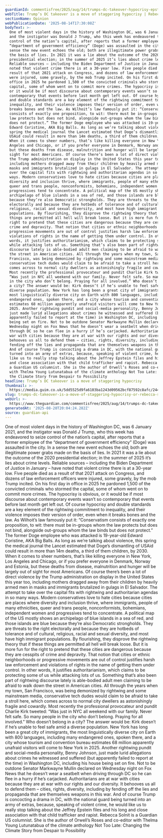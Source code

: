 ```yaml
---
guardianId: commentisfree/2025/aug/14/trumps-dc-takeover-hypocrisy-epstein
webTitle: Trump’s DC takeover is a move of staggering hypocrisy | Rebecca Solnit
sectionName: Opinion
webPublicationDate: '2025-08-14T17:30:08Z'
bodyText: >-
  One of most violent days in the history of Washington DC, was 6 January 2021,
  and the instigator was Donald J Trump, who this week has endeavored to seize
  control of the nation’s capital, after reports that a former employee of the
  “department of government efficiency” (Doge) was assaulted in the city. In a
  sense the new event echoes the old; both are illegitimate power grabs made on
  the basis of lies. In 2021 it was a lie about the outcome of the 2020
  presidential election; in the summer of 2025 it’s lies about crime levels.
  Reliable sources – including the Biden Department of Justice in January – have
  noted that violent crime there is at a 30-year low. Five people died as a
  result of that 2021 attack on Congress, and dozens of law enforcement officers
  were injured, some gravely, by the mob Trump incited. On his first day in
  office in 2025 he pardoned 1,500 of the convicted criminals who stormed the
  capital, some of whom went on to commit more crimes. The hypocrisy is obvious,
  or it would be if most discourse about contemporary events wasn’t so
  contemporary that events before last month get left out. Of course hypocrisy
  and double standards are a key element of the rightwing commitment to
  inequality, and their violence imposes their version of order, even when it
  breaks bones and the law. As Wilhoit’s law famously put it: “Conservatism
  consists of exactly one proposition, to wit: there must be in-groups whom the
  law protects but does not bind, alongside out-groups whom the law binds but
  does not protect.” The former Doge employee who was attacked is 19-year-old
  Edward Coristine, AKA Big Balls. As long as we’re talking about violence, this
  spring the medical journal the Lancet estimated that Doge’s dismantling of
  USAid could result in more than 14m deaths, a third of them children, by 2030.
  When it comes to sheer numbers, that’s like killing everyone in New York, Los
  Angeles and Chicago, or if you prefer everyone in Denmark, Norway and Estonia,
  but these deaths from disease, malnutrition and hunger will be largely out of
  sight for most Americans. Of course there’s been a lot of direct violence by
  the Trump administration on display in the United States this year too,
  including mothers dragged away from their children by heavily armed men in
  masks and immigrants brutalized in gulags in El Salvador. The attempt to take
  over the capital fits with rightwing and authoritarian agendas in so many
  ways. Modern conservatives love to hate cities because cities are places where
  diversity and inclusion thrive, where immigrants, people of many ethnicities,
  queer and trans people, nonconformists, bohemians, independent women and
  progressives tend to concentrate. A political map of the US mostly shows an
  archipelago of blue islands in a sea of red, and those islands are blue
  because they’re also Democratic strongholds. They are threats to the right
  electorally and because they are hotbeds of tolerance and of cultural,
  religious, racial and sexual diversity, and most have high immigrant
  populations. By flourishing, they disprove the rightwing theory that if these
  things are permitted all hell will break loose. But it is more fun for the
  right to pretend that these cities are dangerous because they are cesspits of
  crime and depravity. That notion that cities or ethnic neighborhoods or
  progressive movements are out of control justifies harsh law enforcement and
  violations of rights in the name of getting them under control. In other
  words, it justifies authoritarianism, which claims to be protecting some of us
  while attacking lots of us. Something that’s also been part of rightwing
  discourse lately is able-bodied adult men claiming to be afraid to walk down
  the street in American cities. All through the years when my town, San
  Francisco, was being demonized by rightwing and some mainstream media,
  conservative tech dudes would claim to be afraid to take a stroll here, which
  comes across to normal city dwellers as astonishingly fragile and cowardly.
  Most recently the professional provocateur and pundit Charlie Kirk tweeted:
  “Was just in NYC all weekend with our family. Never felt safe. So many people
  in the city who don’t belong. Praying for all involved.” Who doesn’t belong in
  a city? The answer would be: Kirk doesn’t if he’s unable to feel safe amid a
  diverse population. New York has long been a great city of immigrants, the
  most linguistically diverse city on Earth with 800 languages, including many
  endangered ones, spoken there, and a city whose tourism and convention bureau
  estimates 68 million apparently unafraid visitors will come to New York in
  2025. Another rightwing pundit and social-media personality, Benny Johnson,
  just made lurid allegations about crimes he witnessed and suffered (but
  apparently failed to report at the time) in Washington DC, including his house
  being set on fire. Not to be outdone Senator Markwayne Mullin declared on
  Wednesday night on Fox News that he doesn’t wear a seatbelt when driving
  through DC so he can flee in a hurry if he’s carjacked. Authoritarians are at
  war with cities because they are at war with our rights and our diversity. It
  behooves us all to defend them – cities, rights, diversity, including by
  fending off the lies and propaganda that are themselves weapons in this war.
  And of course Trump is concocting a drama in DC, with the national guard being
  turned into an army of extras, because, speaking of violent crime, he would
  like us to really stop talking about the Jeffrey Epstein files and his long
  and close association with that child trafficker and rapist. Rebecca Solnit is
  a Guardian US columnist. She is the author of Orwell’s Roses and co-editor
  with Thelma Young Lutunatabua of the climate anthology Not Too Late: Changing
  the Climate Story from Despair to Possibility
headline: Trump’s DC takeover is a move of staggering hypocrisy
thumbnail: >-
  https://media.guim.co.uk/5dd5525d9fa6103ba1243d09562bcf87592c8afc/244_0_4490_3592/500.jpg
slug: trumps-dc-takeover-is-a-move-of-staggering-hypocrisy-or-rebecca-solnit
webUrl: >-
  https://www.theguardian.com/commentisfree/2025/aug/14/trumps-dc-takeover-hypocrisy-epstein
generatedAt: '2025-08-28T20:04:24.282Z'
source: guardian-api
---
```

One of most violent days in the history of Washington DC, was 6 January 2021, and the instigator was Donald J Trump, who this week has endeavored to seize control of the nation’s capital, after reports that a former employee of the “department of government efficiency” (Doge) was assaulted in the city. In a sense the new event echoes the old; both are illegitimate power grabs made on the basis of lies. In 2021 it was a lie about the outcome of the 2020 presidential election; in the summer of 2025 it’s lies about crime levels. Reliable sources – including the Biden Department of Justice in January – have noted that violent crime there is at a 30-year low. Five people died as a result of that 2021 attack on Congress, and dozens of law enforcement officers were injured, some gravely, by the mob Trump incited. On his first day in office in 2025 he pardoned 1,500 of the convicted criminals who stormed the capital, some of whom went on to commit more crimes. The hypocrisy is obvious, or it would be if most discourse about contemporary events wasn’t so contemporary that events before last month get left out. Of course hypocrisy and double standards are a key element of the rightwing commitment to inequality, and their violence imposes their version of order, even when it breaks bones and the law. As Wilhoit’s law famously put it: “Conservatism consists of exactly one proposition, to wit: there must be in-groups whom the law protects but does not bind, alongside out-groups whom the law binds but does not protect.” The former Doge employee who was attacked is 19-year-old Edward Coristine, AKA Big Balls. As long as we’re talking about violence, this spring the medical journal the Lancet estimated that Doge’s dismantling of USAid could result in more than 14m deaths, a third of them children, by 2030. When it comes to sheer numbers, that’s like killing everyone in New York, Los Angeles and Chicago, or if you prefer everyone in Denmark, Norway and Estonia, but these deaths from disease, malnutrition and hunger will be largely out of sight for most Americans. Of course there’s been a lot of direct violence by the Trump administration on display in the United States this year too, including mothers dragged away from their children by heavily armed men in masks and immigrants brutalized in gulags in El Salvador. The attempt to take over the capital fits with rightwing and authoritarian agendas in so many ways. Modern conservatives love to hate cities because cities are places where diversity and inclusion thrive, where immigrants, people of many ethnicities, queer and trans people, nonconformists, bohemians, independent women and progressives tend to concentrate. A political map of the US mostly shows an archipelago of blue islands in a sea of red, and those islands are blue because they’re also Democratic strongholds. They are threats to the right electorally and because they are hotbeds of tolerance and of cultural, religious, racial and sexual diversity, and most have high immigrant populations. By flourishing, they disprove the rightwing theory that if these things are permitted all hell will break loose. But it is more fun for the right to pretend that these cities are dangerous because they are cesspits of crime and depravity. That notion that cities or ethnic neighborhoods or progressive movements are out of control justifies harsh law enforcement and violations of rights in the name of getting them under control. In other words, it justifies authoritarianism, which claims to be protecting some of us while attacking lots of us. Something that’s also been part of rightwing discourse lately is able-bodied adult men claiming to be afraid to walk down the street in American cities. All through the years when my town, San Francisco, was being demonized by rightwing and some mainstream media, conservative tech dudes would claim to be afraid to take a stroll here, which comes across to normal city dwellers as astonishingly fragile and cowardly. Most recently the professional provocateur and pundit Charlie Kirk tweeted: “Was just in NYC all weekend with our family. Never felt safe. So many people in the city who don’t belong. Praying for all involved.” Who doesn’t belong in a city? The answer would be: Kirk doesn’t if he’s unable to feel safe amid a diverse population. New York has long been a great city of immigrants, the most linguistically diverse city on Earth with 800 languages, including many endangered ones, spoken there, and a city whose tourism and convention bureau estimates 68 million apparently unafraid visitors will come to New York in 2025. Another rightwing pundit and social-media personality, Benny Johnson, just made lurid allegations about crimes he witnessed and suffered (but apparently failed to report at the time) in Washington DC, including his house being set on fire. Not to be outdone Senator Markwayne Mullin declared on Wednesday night on Fox News that he doesn’t wear a seatbelt when driving through DC so he can flee in a hurry if he’s carjacked. Authoritarians are at war with cities because they are at war with our rights and our diversity. It behooves us all to defend them – cities, rights, diversity, including by fending off the lies and propaganda that are themselves weapons in this war. And of course Trump is concocting a drama in DC, with the national guard being turned into an army of extras, because, speaking of violent crime, he would like us to really stop talking about the Jeffrey Epstein files and his long and close association with that child trafficker and rapist. Rebecca Solnit is a Guardian US columnist. She is the author of Orwell’s Roses and co-editor with Thelma Young Lutunatabua of the climate anthology Not Too Late: Changing the Climate Story from Despair to Possibility
